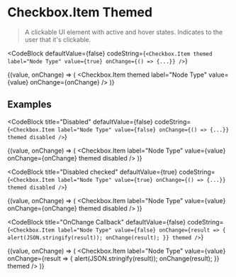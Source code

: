 
# Checkbox.Item Themed

> A clickable UI element with active and hover states. Indicates to the user that it's clickable.

<CodeBlock
  defaultValue={false}
  codeString={`<Checkbox.Item
        themed
        label="Node Type"
        value={true}
        onChange={() => {...}}
      />`}
>
  {(value, onChange) => (
    <Checkbox.Item themed label="Node Type" value={value} onChange={onChange} />
  )}
</CodeBlock>

## Examples

<CodeBlock
  title="Disabled"
  defaultValue={false}
  codeString={`<Checkbox.Item
      label="Node Type"
      value={false}
      onChange={() => {...}}
      themed
      disabled
    />`}
>
  {(value, onChange) => (
    <Checkbox.Item
      label="Node Type"
      value={value}
      onChange={onChange}
      themed
      disabled
    />
  )}
</CodeBlock>

<CodeBlock
  title="Disabled checked"
  defaultValue={true}
  codeString={`<Checkbox.Item
      label="Node Type"
      value={true}
      onChange={() => {...}}
      themed
      disabled
    />`}
>
  {(value, onChange) => (
    <Checkbox.Item
      label="Node Type"
      value={value}
      onChange={onChange}
      themed
      disabled
    />
  )}
</CodeBlock>

<CodeBlock
  title="OnChange Callback"
  defaultValue={false}
  codeString={`<Checkbox.Item
      label="Node Type"
      value={false}
      onChange={result => {
        alert(JSON.stringify(result));
        onChange(result);
      }}
      themed
    />`}
>
  {(value, onChange) => (
    <Checkbox.Item
      label="Node Type"
      value={value}
      onChange={result => {
        alert(JSON.stringify(result));
        onChange(result);
      }}
      themed
    />
  )}
</CodeBlock>

